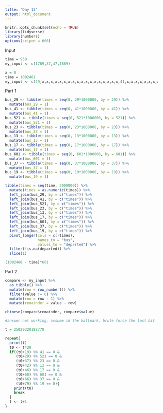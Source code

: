 ```yaml
---
title: "Day 13"
output: html_document
---
```


```r
knitr::opts_chunk$set(echo = TRUE)
library(tidyverse)
library(numbers)
options(scipen = 666)
```

Input
```r

time = 939
my_input <- c(1789,37,47,1889)

x = 0
time = 1002461
my_input <- c(29,x,x,x,x,x,x,x,x,x,x,x,x,x,x,x,x,x,x,41,x,x,x,x,x,x,x,x,x,521,x,x,x,x,x,x,x,23,x,x,x,x,13,x,x,x,17,x,x,x,x,x,x,x,x,x,x,x,x,x,601,x,x,x,x,x,37,x,x,x,x,x,x,x,x,x,x,x,x,19)
```

Part 1
```r
bus_29 <- tibble(times = seq(0, 29*1000000, by = 29)) %>% 
  mutate(bus_29 = 1)
bus_41 <- tibble(times = seq(0, 41*1000000, by = 41)) %>% 
  mutate(bus_41 = 1)
bus_521 <- tibble(times = seq(0, 521*1000000, by = 521)) %>% 
  mutate(bus_521 = 1)
bus_23 <- tibble(times = seq(0, 23*1000000, by = 23)) %>% 
  mutate(bus_23 = 1)
bus_13 <- tibble(times = seq(0, 13*1000000, by = 13)) %>% 
  mutate(bus_13 = 1)
bus_17 <- tibble(times = seq(0, 17*1000000, by = 17)) %>% 
  mutate(bus_17 = 1)
bus_601 <- tibble(times = seq(0, 601*1000000, by = 601)) %>% 
  mutate(bus_601 = 1)
bus_37 <- tibble(times = seq(0, 37*1000000, by = 37)) %>% 
  mutate(bus_37 = 1)
bus_19 <- tibble(times = seq(0, 19*1000000, by = 19)) %>% 
  mutate(bus_19 = 1)

tibble(times = seq(time, 2000000)) %>% 
  mutate(times = as.numeric(times)) %>% 
  left_join(bus_29, by = c("times")) %>% 
  left_join(bus_41, by = c("times")) %>% 
  left_join(bus_521, by = c("times")) %>% 
  left_join(bus_23, by = c("times")) %>% 
  left_join(bus_13, by = c("times")) %>% 
  left_join(bus_17, by = c("times")) %>% 
  left_join(bus_601, by = c("times")) %>% 
  left_join(bus_37, by = c("times")) %>% 
  left_join(bus_19, by = c("times")) %>% 
  pivot_longer(cols = c(-times),
               names_to = "bus",
               values_to = "departed") %>% 
  filter(!is.na(departed)) %>% 
  slice(1)

(1002468 - time)*601
```

Part 2
```r
compare <- my_input %>% 
  as_tibble() %>% 
  mutate(row = row_number()) %>% 
  filter(value != 0) %>% 
  mutate(row = row - 1) %>% 
  mutate(remainder = value - row)

chinese(compare$remainder, compare$value)

#answer not working, assume in the ballpark, brute force the last bit

t = 25029320182770

repeat{
  print(t)
  t0 <- t*29
  if((t0+19) %% 41 == 0 &
     (t0+29) %% 521 == 0 &
     (t0+37) %% 23 == 0 &
     (t0+42) %% 13 == 0 &
     (t0+46) %% 17 == 0 &
     (t0+60) %% 601 == 0 &
     (t0+66) %% 37 == 0 &
     (t0+79) %% 19 == 0){
    print(t0)
    break
  }
  t <- t+1
}
```


